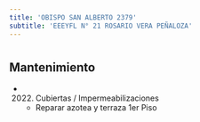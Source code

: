 ```yaml
---
title: 'OBISPO SAN ALBERTO 2379'
subtitle: 'EEEYFL N° 21 ROSARIO VERA PEÑALOZA'
---
```


#


## Mantenimiento

*  (2022) Cubiertas / Impermeabilizaciones 
    + Reparar azotea y terraza 1er Piso



